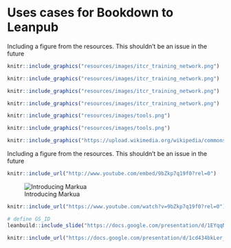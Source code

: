 # Uses cases for Bookdown to Leanpub

Including a figure from the resources.  This shouldn't be an issue in the future 
```r
knitr::include_graphics("resources/images/itcr_training_network.png")
```


```r
knitr::include_graphics("resources/images/itcr_training_network.png")
```


```r
knitr::include_graphics("resources/images/itcr_training_network.png")
```


```r
knitr::include_graphics("resources/images/itcr_training_network.png")
```

```r
knitr::include_graphics("resources/images/tools.png")
```

```r
knitr::include_graphics("resources/images/tools.png")
```

```r
knitr::include_graphics("https://upload.wikimedia.org/wikipedia/commons/e/e9/Felis_silvestris_silvestris_small_gradual_decrease_of_quality.png")
```


Including a figure from the resources.  This shouldn't be an issue in the future 
```r
knitr::include_url("http://www.youtube.com/embed/9bZkp7q19f0?rel=0")
```

![Introducing Markua](https://www.youtube.com/watch?t=105&v=VOCYL-FNbr0)


```r
knitr::include_url("https://www.youtube.com/watch?v=9bZkp7q19f0?rel=0")
```

```r
# define GS_ID
leanbuild::include_slide("https://docs.google.com/presentation/d/1EYqqNV52cEaklZoYy8NTePiE9eJU61f8xunATYghKKg/edit#slide=id.gd06f979a42_0_107")
```



```r
knitr::include_url("https://docs.google.com/presentation/d/1cd434bkLer_CJ04GzpsZwzeEA9gjc5Ho6QimiHPbyEg/export/png?id=1cd434bkLer_CJ04GzpsZwzeEA9gjc5Ho6QimiHPbyEg&pageid=p")
```



